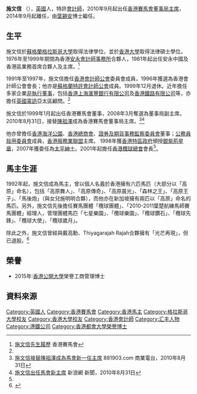 '''施文信'''{{GBSHK}}{{SBSHK}} {{JP}}（{{lang-en|Thomas Brian Stevenson}}），[[英國|英國]]人，特許[[會計師|會計師]]，2010年9月起出任[[香港賽馬會|香港賽馬會]][[董事局主席|董事局主席]]，2014年9月起離任，由[[葉錫安|葉錫安]]博士繼任。

==生平==
施文信於[[蘇格蘭|蘇格蘭]][[格拉斯哥大學|格拉斯哥大學]]取得法律學位，並於[[香港大學|香港大學]]取得法律碩士學位。1976年至1999年期間為香港[[安永會計師事務所|安永會計師事務所]]合夥人，1981年起出任安永中國及香港區業務首席合夥人及主席。<ref name="#1">[http://corporate.hkjc.com/news_image/chinese/images/2010-08/20100831_AGM_Attachment1_C.doc 施文信先生履歷] {{Wayback|url=http://corporate.hkjc.com/news_image/chinese/images/2010-08/20100831_AGM_Attachment1_C.doc |date=20160305050030 }} 香港賽馬會</ref>

1991年至1997年，施文信擔任[[香港會計師公會|香港會計師公會]]委員會成員，1996年獲選為香港會計師公會會長；他亦是[[蘇格蘭特許會計師公會|蘇格蘭特許會計師公會]]成員。1999年12月退休。近年擔任多家企業[[非執行董事|非執行董事]]，包括[[香港上海滙豐銀行有限公司|香港上海滙豐銀行有限公司]]及[[香港鐵路有限公司|香港鐵路有限公司]]等，亦擔任[[英國電訊|英國電訊]]亞太區顧問。<ref name="#1"/>

施文信於1999年1月起出任香港賽馬會董事，2008年3月奪選為董事局副主席。2010年8月31日，接替[[陳祖澤|陳祖澤]]成為香港賽馬會董事局主席。<ref>[http://www.881903.com/page/zh-tw/newsdetail.aspx?ItemId=275226 施文信接替陳祖澤成為馬會新一任主席] 881903.com 商業電台，2010年8月31日</ref><ref>[http://news.sina.com.hk/cgi-bin/nw/show.cgi/32/1/1/1839073/1.html 施文信出任馬會新主席] {{Wayback|url=http://news.sina.com.hk/cgi-bin/nw/show.cgi/32/1/1/1839073/1.html |date=20100906053031 }} 新浪網 新聞，2010年8月31日</ref>

他亦曾擔任[[香港海洋公園|香港海洋公園]]、[[香港總商會|香港總商會]]、[[證券及期貨事務監察委員會|證券及期貨事務監察委員會]]董事；[[公務員敍用委員會|公務員敍用委員會]]成員，[[香港服務業聯盟|香港服務業聯盟]]主席。
1998年獲[[香港特區政府|香港特區政府]]頒授[[銀紫荊星章|銀紫荊星章]]，2007年獲委任為[[太平紳士|太平紳士]]。2001年起擔任[[香港欖球總會|香港欖球總會]]會長<ref name="#1"/>。

==馬主生涯==
1992年起，施文信成為馬主，曾以個人名義於香港擁有六匹馬匹（大部分以「高原」命名），包括「高原舞人」、「高原傳奇」、「高原晨光」、「森林之王」、「高原王子」、「馬後炮」（與女兒施明明合夥），而他亦在新加坡擁有兩匹以「高原」命名的馬匹。另外，施文信先後擔任賽馬團體「欖球團體」、「2010-2011葉楚航練馬師賽馬團體」經理人，管理團體馬匹「七星樂園」、「欖球樂園」、「欖球鑽石」、「欖球先鋒」、「欖球大使」、「欖球歲月」。

除此之外，施文信曾經與戴高勳、Thiyagarajah Rajah合夥擁有「光芒再現」，但已退股。<ref>{{Cite web |url=http://www.hkjc.com/chinese/corporate/racing_news_item.asp?in_file=%2Fchinese%2Fnews%2F2015-08%2Fnews_201508031132.html |title=馬主註冊名稱更新 - 2015年7月1日至7月31日 |access-date=2021年12月23日 |archive-date=2020年9月22日 |archive-url=https://web.archive.org/web/20200922214255/https://www.hkjc.com/chinese/corporate/racing_news_item.asp?in_file=%2Fchinese%2Fnews%2F2015-08%2Fnews_201508031132.html |dead-url=no }}</ref>

== 榮譽 ==
*2015年∶[[香港公開大學|香港公開大學]]榮譽工商管理博士

==資料來源==
{{references}}

{{start box}}
{{s-bus}}
{{s-before|[[陳祖澤|陳祖澤]]}}
{{s-title|[[香港賽馬會|香港賽馬會]][[董事局主席|董事局主席]]|2010年8月－2014年8月}}
{{s-after|[[葉錫安|葉錫安]]}}
{{end box}}
{{DEFAULTSORT:Stevenson, Thomas Brian}}
[[Category:英國人|Category:英國人]]
[[Category:香港賽馬會|Category:香港賽馬會]]
[[Category:香港馬主|Category:香港馬主]]
[[Category:格拉斯哥大學校友|Category:格拉斯哥大學校友]]
[[Category:香港大學校友|Category:香港大學校友]]
[[Category:香港會計師|Category:香港會計師]]
[[Category:汇丰人物|Category:汇丰人物]]
[[Category:港鐵公司|Category:港鐵公司]]
[[Category:香港都會大學榮譽博士|Category:香港都會大學榮譽博士]]